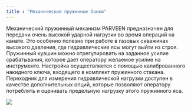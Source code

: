 ```yaml
---
title : "Механические пружинные банки"
---
```


Механический пружинный механизм PARVEEN предназначен для передачи очень высокой ударной нагрузки во время операций на канате. Это особенно полезно при работе в газовых скважинах высокого давления, где гидравлические ясы могут выйти из строя. Пружинный кувшин можно отрегулировать на заданное усилие срабатывания, которое дает оператору желаемое усилие на инструменте. Настройка осуществляется с помощью калиброванного накидного ключа, входящего в комплект пружинного стакана. Переходник для измерения гидравлической нагрузки доступен в качестве дополнительных опций, которые позволяют оператору потреблять и оценивать предельную нагрузку этого пружинного яса.

<img src="./slickline-roller-glides.png" />